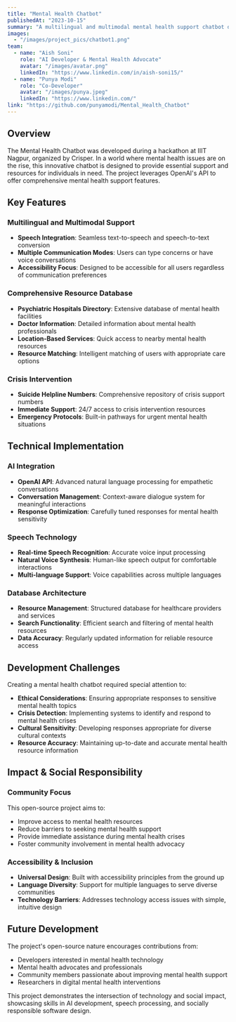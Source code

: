 ```yaml
---
title: "Mental Health Chatbot"
publishedAt: "2023-10-15"
summary: "A multilingual and multimodal mental health support chatbot developed during a hackathon, featuring speech integration, resource databases, and crisis intervention capabilities."
images:
  - "/images/project_pics/chatbot1.png"
team:
  - name: "Aish Soni"
    role: "AI Developer & Mental Health Advocate"
    avatar: "/images/avatar.png"
    linkedIn: "https://www.linkedin.com/in/aish-soni15/"
  - name: "Punya Modi"
    role: "Co-Developer"
    avatar: "/images/punya.jpeg"
    linkedIn: "https://www.linkedin.com/"
link: "https://github.com/punyamodi/Mental_Health_Chatbot"
---
```


## Overview

The Mental Health Chatbot was developed during a hackathon at IIIT Nagpur, organized by Crisper. In a world where mental health issues are on the rise, this innovative chatbot is designed to provide essential support and resources for individuals in need. The project leverages OpenAI's API to offer comprehensive mental health support features.

## Key Features

### Multilingual and Multimodal Support
- **Speech Integration**: Seamless text-to-speech and speech-to-text conversion
- **Multiple Communication Modes**: Users can type concerns or have voice conversations
- **Accessibility Focus**: Designed to be accessible for all users regardless of communication preferences

### Comprehensive Resource Database
- **Psychiatric Hospitals Directory**: Extensive database of mental health facilities
- **Doctor Information**: Detailed information about mental health professionals
- **Location-Based Services**: Quick access to nearby mental health resources
- **Resource Matching**: Intelligent matching of users with appropriate care options

### Crisis Intervention
- **Suicide Helpline Numbers**: Comprehensive repository of crisis support numbers
- **Immediate Support**: 24/7 access to crisis intervention resources
- **Emergency Protocols**: Built-in pathways for urgent mental health situations

## Technical Implementation

### AI Integration
- **OpenAI API**: Advanced natural language processing for empathetic conversations
- **Conversation Management**: Context-aware dialogue system for meaningful interactions
- **Response Optimization**: Carefully tuned responses for mental health sensitivity

### Speech Technology
- **Real-time Speech Recognition**: Accurate voice input processing
- **Natural Voice Synthesis**: Human-like speech output for comfortable interactions
- **Multi-language Support**: Voice capabilities across multiple languages

### Database Architecture
- **Resource Management**: Structured database for healthcare providers and services
- **Search Functionality**: Efficient search and filtering of mental health resources
- **Data Accuracy**: Regularly updated information for reliable resource access

## Development Challenges

Creating a mental health chatbot required special attention to:
- **Ethical Considerations**: Ensuring appropriate responses to sensitive mental health topics
- **Crisis Detection**: Implementing systems to identify and respond to mental health crises
- **Cultural Sensitivity**: Developing responses appropriate for diverse cultural contexts
- **Resource Accuracy**: Maintaining up-to-date and accurate mental health resource information

## Impact & Social Responsibility

### Community Focus
This open-source project aims to:
- Improve access to mental health resources
- Reduce barriers to seeking mental health support
- Provide immediate assistance during mental health crises
- Foster community involvement in mental health advocacy

### Accessibility & Inclusion
- **Universal Design**: Built with accessibility principles from the ground up
- **Language Diversity**: Support for multiple languages to serve diverse communities
- **Technology Barriers**: Addresses technology access issues with simple, intuitive design

## Future Development

The project's open-source nature encourages contributions from:
- Developers interested in mental health technology
- Mental health advocates and professionals
- Community members passionate about improving mental health support
- Researchers in digital mental health interventions

This project demonstrates the intersection of technology and social impact, showcasing skills in AI development, speech processing, and socially responsible software design.
